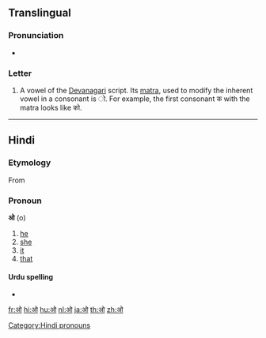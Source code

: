 {{Devanagari character info|hex=0913|name=DEVANAGARI LETTER O|image=[[File:Deva-o.png|100px]]}}  
==Translingual==

===Pronunciation===
* {{IPA|/oː/|lang=mul}}

===Letter===
{{mul-Deva|o}}

# A vowel of the [[Devanagari]] script.  Its [[matra]], used to modify the inherent vowel in a consonant is &#x200c;&#x094B;.  For example, the first consonant क with the matra looks like को.

----

==Hindi==

===Etymology===
From {{etyl|fa|hi}} {{fa-Arab|[[او]]}}

===Pronoun===
'''ओ''' (o)

# [[he]]
# [[she]]
# [[it]]
# [[that]]

====Urdu spelling====
* {{ur-Arab|[[او#Urdu|او]]}}

[[Category:Hindi pronouns]]

[[fr:ओ]]
[[hi:ओ]]
[[hu:ओ]]
[[nl:ओ]]
[[ja:ओ]]
[[th:ओ]]
[[zh:ओ]]